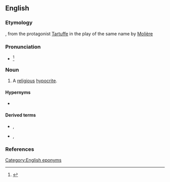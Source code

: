 ==English==

===Etymology===
{{etyl|fr|en}}, from the protagonist [[w:Tartuffe|Tartuffe]] in the play of the same name by [[w:Molière|Molière]]

===Pronunciation===
* {{IPA|en|/tɑɹˈtuːf/|/tɑɹˈtʊf/}}<ref>{{R:Dictionary.com}}</ref>

===Noun===
{{en-noun}}

# A [[religious]] [[hypocrite]].

====Hypernyms====
* {{l|en|hypocrite}}

====Derived terms====
* {{l|en|tartuffish}}, {{l|en|tartufish}}
* {{l|en|tartuffism}}, {{l|en|tartufism}}

===References===
<references/>

[[Category:English eponyms]]